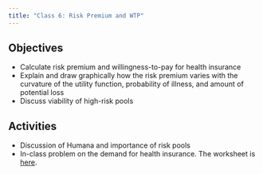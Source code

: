 ```yaml
---
title: "Class 6: Risk Premium and WTP"
---
```


## Objectives

- Calculate risk premium and willingness-to-pay for health insurance
- Explain and draw graphically how the risk premium varies with the curvature of the utility function, probability of illness, and amount of potential loss
- Discuss viability of high-risk pools
 
## Activities

- Discussion of Humana and importance of risk pools
- In-class problem on the demand for health insurance. The worksheet is [here](/resources/wksheet2.html).
